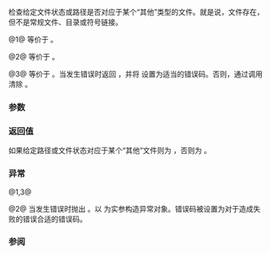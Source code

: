 {{cpp/experimental/fs/title|is_other}}
{{cpp/experimental/fs/navbar}}
{{dcl begin}}
{{dcl header|experimental/filesystem}}
{{dcl|num=1|since=fs_ts|1=
bool is_other( file_status s );
}}
{{dcl|num=2|since=fs_ts|1=
bool is_other( const path&amp; p );
}}
{{dcl|num=3|since=fs_ts|1=
bool is_other( const path&amp; p, error_code&amp; ec );
}}
{{dcl end}}

检查给定文件状态或路径是否对应于某个“其他”类型的文件。就是说，文件存在，但不是常规文件、目录或符号链接。

@1@ 等价于 {{c|exists(s) &amp;&amp; !is_regular_file(s) &amp;&amp; !is_directory(s) &amp;&amp; !is_symlink(s)}}。

@2@ 等价于 {{c|is_other(status(p))}}。

@3@ 等价于 {{c|is_other(status(p, ec))}}。当发生错误时返回 {{c|false}}，并将 {{c|ec}} 设置为适当的错误码。否则，通过调用 {{c|ec.clear()}} 清除 {{c|ec}}。

===参数===
{{par begin}}
{{par|s|要检查的文件状态}}
{{par|p|要检查的路径}}
{{par|ec|要存储错误状态的错误码}}
{{par end}}

===返回值===
如果给定路径或文件状态对应于某个“其他”文件则为 {{c|true}}，否则为 {{c|false}}。

===异常===
@1,3@ {{unreviewed noexcept}}

@2@ 当发生错误时抛出 {{c|filesystem_error}}。以 {{c|p}} 为实参构造异常对象。错误码被设置为对于造成失败的错误合适的错误码。

===参阅===
{{todo}}